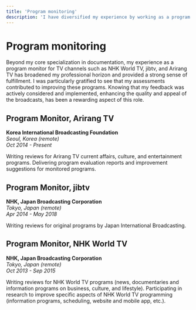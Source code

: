 ```yaml
---
title: 'Program monitoring'
description: 'I have diversified my experience by working as a program monitor for various TV channels.'
---
```


# Program monitoring 

Beyond my core specialization in documentation, my experience as a program monitor for TV channels such as NHK World TV, jibtv, and Arirang TV has broadened my professional horizon and provided a strong sense of fulfillment. I was particularly gratified to see that my assessments contributed to improving these programs. Knowing that my feedback was actively considered and implemented, enhancing the quality and appeal of the broadcasts, has been a rewarding aspect of this role.

## Program Monitor, Arirang TV
**Korea International Broadcasting Foundation**    
*Seoul, Korea (remote)*  
*Oct 2014 - Present*  

Writing reviews for Arirang TV current affairs, culture, and entertainment programs. Delivering program evaluation reports and improvement suggestions for monitored programs. 

## Program Monitor, jibtv
**NHK, Japan Broadcasting Corporation**   
*Tokyo, Japan (remote)*  
*Apr 2014 - May 2018*   

Writing reviews for original programs by Japan International Broadcasting.

## Program Monitor, NHK World TV 
**NHK, Japan Broadcasting Corporation**   
*Tokyo, Japan (remote)*   
*Oct 2013 - Sep 2015*   

Writing reviews for NHK World TV programs (news, documentaries and information programs on business, culture, and lifestyle). Participating in research to improve specific aspects of NHK World TV programming (information programs, scheduling, website and mobile app, etc.). 